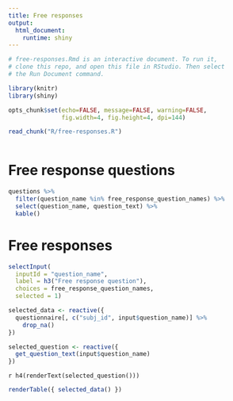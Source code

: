 ```yaml
---
title: Free responses
output: 
  html_document:
    runtime: shiny
---
```

```r

# free-responses.Rmd is an interactive document. To run it,
# clone this repo, and open this file in RStudio. Then select
# the Run Document command.

library(knitr)
library(shiny)

opts_chunk$set(echo=FALSE, message=FALSE, warning=FALSE,
               fig.width=4, fig.height=4, dpi=144)

read_chunk("R/free-responses.R")
```
```r
```

# Free response questions

```r
questions %>%
  filter(question_name %in% free_response_question_names) %>%
  select(question_name, question_text) %>%
  kable()
```

# Free responses

```r
selectInput(
  inputId = "question_name", 
  label = h3("Free response question"), 
  choices = free_response_question_names, 
  selected = 1)

selected_data <- reactive({
  questionnaire[, c("subj_id", input$question_name)] %>%
    drop_na()
})

selected_question <- reactive({
  get_question_text(input$question_name)
})
```

`r h4(renderText(selected_question()))`

```r
renderTable({ selected_data() })
```

